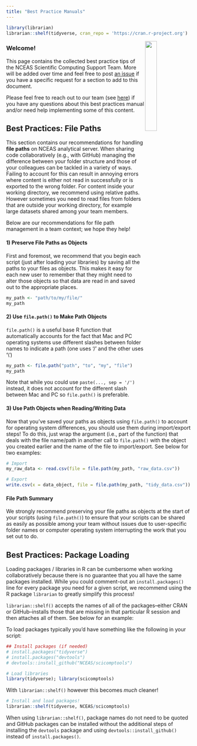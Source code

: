 ```yaml
---
title: "Best Practice Manuals"
---
```

```r
library(librarian)
librarian::shelf(tidyverse, cran_repo = 'https://cran.r-project.org')
```

<img src = "images/nceas_logo_square.png" align = "right" width = "25%" />

### Welcome!

This page contains the collected best practice tips of the NCEAS Scientific Computing Support Team. More will be added over time and feel free to post [an issue](https://github.com/NCEAS/scicomptasks/issues) if you have a specific request for a section to add to this document.

Please feel free to reach out to our team (see [here](https://www.nceas.ucsb.edu/programming-support)) if you have any questions about this best practices manual and/or need help implementing some of this content.

## Best Practices: File Paths

This section contains our recommendations for handling **file paths** on NCEAS analytical server. When sharing code collaboratively (e.g., with GitHub) managing the difference between your folder structure and those of your colleagues can be tackled in a variety of ways. Failing to account for this can result in annoying errors where content is either not read in successfully or is exported to the wrong folder. For content inside your working directory, we recommend using relative paths. However sometimes you need to read files from folders that are outside your working directory, for example large datasets shared among your team members.

Below are our recommendations for file path management in a team context; we hope they help!

#### 1) Preserve File Paths as Objects

First and foremost, we recommend that you begin each script (just after loading your libraries) by saving all the paths to your files as objects. This makes it easy for each new user to remember that they might need to alter those objects so that data are read in and saved out to the appropriate places.

```r
my_path <- "path/to/my/file/"
my_path
```

#### 2) Use `file.path()` to Make Path Objects

`file.path()` is a useful base R function that automatically accounts for the fact that Mac and PC operating systems use different slashes between folder names to indicate a path (one uses '/' and the other uses '\\')

```r
my_path <- file.path("path", "to", "my", "file")
my_path
```

Note that while you could use `paste(..., sep = '/')` instead, it does not account for the different slash between Mac and PC so `file.path()` is preferable.

#### 3) Use Path Objects when Reading/Writing Data

Now that you've saved your paths as objects using `file.path()` to account for operating system differences, you should use them during import/export steps! To do this, just wrap the argument (i.e., part of the function) that deals with the file name/path in another call to `file.path()` with the object you created earlier and the name of the file to import/export. See below for two examples:

```r
# Import
my_raw_data <- read.csv(file = file.path(my_path, "raw_data.csv"))

# Export
write.csv(x = data_object, file = file.path(my_path, "tidy_data.csv"))
```

#### File Path Summary

We strongly recommend preserving your file paths as objects at the start of your scripts (using `file.path()`) to ensure that your scripts can be shared as easily as possible among your team without issues due to user-specific folder names or computer operating system interrupting the work that you set out to do.

## Best Practices: Package Loading

Loading packages / libraries in R can be cumbersome when working collaboratively because there is no guarantee that you all have the same packages installed. While you could comment-out an `install.packages()` line for every package you need for a given script, we recommend using the R package `librarian` to greatly simplify this process!

`librarian::shelf()` accepts the names of all of the packages--either CRAN or GitHub--installs those that are missing in that particular R session and then attaches all of them. See below for an example:

To load packages typically you'd have something like the following in your script:

```r
## Install packages (if needed)
# install.packages("tidyverse")
# install.packages("devtools")
# devtools::install_github("NCEAS/scicomptools")

# Load libraries
library(tidyverse); library(scicomptools)
```

With `librarian::shelf()` however this becomes *much* cleaner!

```r
# Install and load packages!
librarian::shelf(tidyverse, NCEAS/scicomptools)
```

When using `librarian::shelf()`, package names do not need to be quoted and GitHub packages can be installed without the additional steps of installing the `devtools` package and using `devtools::install_github()` instead of `install.packages()`.
